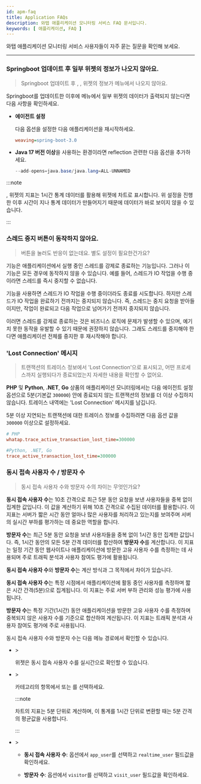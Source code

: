 ```yaml
---
id: apm-faq
title: Application FAQs
description: 와탭 애플리케이션 모니터링 서비스 FAQ 문서입니다.
keywords: [ 애플리케이션, FAQ ]
---
```


와탭 애플리케이션 모니터링 서비스 사용자들이 자주 묻는 질문을 확인해 보세요. 

---

<div className='faqs'>

### Springboot 업데이트 후 일부 위젯의 정보가 나오지 않아요.

> Springboot 업데이트 후 <Cmdname sid="AA005" className="uitext" />, <Cmdname sid="today_user" className="uitext" />, <Cmdname sid="today_tps" className="uitext" /> 위젯의 정보가 <Cmdname sid="side_appDashboard" className="uitext" /> 메뉴에서 나오지 않아요.

Springboot를 업데이트한 이후에 <Cmdname sid="side_appDashboard" className="uitext" /> 메뉴에서 일부 위젯의 데이터가 출력되지 않는다면 다음 사항을 확인하세요.

* **에이전트 설정**

  다음 옵션을 설정한 다음 애플리케이션을 재시작하세요.

  ```ini title="whatap.conf"
  weaving=spring-boot-3.0
  ```

* **Java 17 버전 이상**을 사용하는 환경이라면 reflection 관련한 다음 옵션을 추가하세요.

  ```java
  --add-opens=java.base/java.lang=ALL-UNNAMED
  ```

:::note

<Cmdname sid="today_user" className="uitext" />, <Cmdname sid="today_tps" className="uitext" /> 위젯의 지표는 1시간 통계 데이터를 활용해 위젯에 차트로 표시합니다. 위 설정을 진행한 이후 시간이 지나 통계 데이터가 만들어지기 때문에 데이터가 바로 보이지 않을 수 있습니다.

:::

### 스레드 중지 버튼이 동작하지 않아요.

> <Cmdname sid="stop_thread" className="uitext" /> 버튼을 눌러도 반응이 없는데요. 별도 설정이 필요한건가요?

<Cmdname sid="stop_thread" className="uitext" /> 기능은 애플리케이션에서 실행 중인 스레드를 강제로 종료하는 기능입니다. 그러나 이 기능은 모든 경우에 동작하지 않을 수 있습니다. 예를 들어, 스레드가 IO 작업을 수행 중이라면 스레드를 즉시 중지할 수 없습니다.

<Cmdname sid="stop_thread" className="uitext" /> 기능을 사용하면 스레드가 IO 작업을 수행 중이더라도 종료를 시도합니다. 하지만 스레드가 IO 작업을 완료하기 전까지는 중지되지 않습니다. 즉, 스레드는 중지 요청을 받아들이지만, 작업이 완료되고 다음 작업으로 넘어가기 전까지 중지되지 않습니다.

이러면 스레드를 강제로 종료하는 것은 비즈니스 로직에 문제가 발생할 수 있으며, 예기치 못한 동작을 유발할 수 있기 때문에 권장하지 않습니다. 그래도 스레드를 중지해야 한다면 애플리케이션 전체를 중지한 후 재시작해야 합니다.

### 'Lost Connection' 메시지

> 트랜잭션의 트레이스 정보에서 'Lost Connection'으로 표시되고, 어떤 프로세스까지 실행되다가 종료되었는지 자세한 내용을 확인할 수 없어요.

**PHP** 및 **Python**, **.NET**, **Go** 상품의 애플리케이션 모니터링에서는 다음 에이전트 설정 옵션으로 5분(기본값 `300000`) 안에 종료되지 않는 트랜잭션의 정보를 더 이상 수집하지 않습니다. 트레이스 내역에는 'Lost Connection' 메시지를 남깁니다. 

5분 이상 지연되는 트랜잭션에 대한 트레이스 정보를 수집하려면 다음 옵션 값을 `300000` 이상으로 설정하세요.

```ini title="whatap.ini"
# PHP
whatap.trace_active_transaction_lost_time=300000

#Python, .NET, Go
trace_active_transaction_lost_time=300000
```

### 동시 접속 사용자 수 / 방문자 수

> 동시 접속 사용자 수와 방문자 수의 차이는 무엇인가요?

**동시 접속 사용자 수**는 10초 간격으로 최근 5분 동안 요청을 보낸 사용자들을 중복 없이 집계한 값입니다. 이 값을 계산하기 위해 10초 간격으로 수집된 데이터를 활용합니다. 이 지표는 서버가 짧은 시간 동안 얼마나 많은 사용자를 처리하고 있는지를 보여주며 서버의 실시간 부하를 평가하는 데 중요한 역할을 합니다.

**방문자 수**는 최근 5분 동안 요청을 보낸 사용자들을 중복 없이 1시간 동안 집계한 값입니다. 즉, 1시간 동안의 모든 5분 간격 데이터를 합산하여 **방문자 수**를 계산합니다. 이 지표는 일정 기간 동안 웹사이트나 애플리케이션에 방문한 고유 사용자 수를 측정하는 데 사용되며 주로 트래픽 분석과 사용자 참여도 평가에 활용됩니다.

**동시 접속 사용자 수**와 **방문자 수**는 계산 방식과 그 목적에서 차이가 있습니다. 

**동시 접속 사용자 수**는 특정 시점에서 애플리케이션에 활동 중인 사용자를 측정하며 짧은 시간 간격(5분)으로 집계됩니다. 이 지표는 주로 서버 부하 관리와 성능 평가에 사용됩니다.

**방문자 수**는 특정 기간(1시간) 동안 애플리케이션을 방문한 고유 사용자 수를 측정하며 중복되지 않은 사용자 수를 기준으로 합산하여 계산됩니다. 이 지표는 트래픽 분석과 사용자 참여도 평가에 주로 사용됩니다.

동시 접속 사용자 수와 방문자 수는 다음 메뉴 경로에서 확인할 수 있습니다.

* <Cmdname sid="side_dashboard" className="uitext" /> &gt; <Cmdname sid="side_appDashboard" className="uitext" />

  <Cmdname sid="dashboard_user" className="uitext" /> 위젯은 동시 접속 사용자 수를 실시간으로 확인할 수 있습니다.

* <Cmdname sid="side_analysis" className="uitext" /> &gt; <Cmdname sid="side_metricsChart" className="uitext" />

  <Cmdname sid="product_type_apm" className="uitext" /> 카테고리의 <Cmdname sid="user" className="uitext" /> 항목에서 <Cmdname sid="realtime_user" className="uitext" /> 또는 <Cmdname sid="visitor" className="uitext" />를 선택하세요.

  :::note

  <Cmdname sid="realtime_user" className="uitext" /> 차트의 지표는 5분 단위로 계산하며, 이 통계를 1시간 단위로 변환할 때는 5분 간격의 평균값을 사용합니다.

  :::

* <Cmdname sid="side_analysis" className="uitext" /> &gt; <Cmdname sid="side_metricsSearch" className="uitext" />
  
  * **동시 접속 사용자 수**: <Cmdname sid="category" className="uitext" /> 옵션에서 `app_user`를 선택하고 `realtime_user` 필드값을 확인하세요.

  * **방문자 수**: <Cmdname sid="category" className="uitext" /> 옵션에서 `visitor`를 선택하고 `visit_user` 필드값을 확인하세요.

</div>